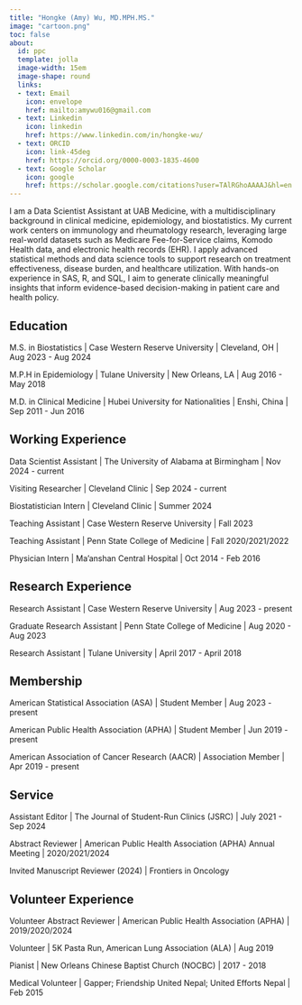 ---
title: "Hongke (Amy) Wu, MD.MPH.MS."
image: "cartoon.png"
toc: false
about:
  id: ppc
  template: jolla
  image-width: 15em
  image-shape: round
  links:
  - text: Email
    icon: envelope
    href: mailto:amywu016@gmail.com
  - text: Linkedin
    icon: linkedin
    href: https://www.linkedin.com/in/hongke-wu/
  - text: ORCID
    icon: link-45deg
    href: https://orcid.org/0000-0003-1835-4600
  - text: Google Scholar
    icon: google
    href: https://scholar.google.com/citations?user=TAlRGhoAAAAJ&hl=en
---

::: {#ppc}

I am a Data Scientist Assistant at UAB Medicine, with a multidisciplinary background in clinical medicine, epidemiology, and biostatistics. My current work centers on immunology and rheumatology research, leveraging large real-world datasets such as Medicare Fee-for-Service claims, Komodo Health data, and electronic health records (EHR). I apply advanced statistical methods and data science tools to support research on treatment effectiveness, disease burden, and healthcare utilization. With hands-on experience in SAS, R, and SQL, I aim to generate clinically meaningful insights that inform evidence-based decision-making in patient care and health policy.

## Education

M.S. in Biostatistics \| Case Western Reserve University \| Cleveland, OH \| Aug 2023 - Aug 2024

M.P.H in Epidemiology \| Tulane University \| New Orleans, LA \| Aug 2016 - May 2018

M.D. in Clinical Medicine \| Hubei University for Nationalities \| Enshi, China \| Sep 2011 - Jun 2016

## Working Experience

Data Scientist Assistant \| The University of Alabama at Birmingham \| Nov 2024 - current

Visiting Researcher \| Cleveland Clinic \| Sep 2024 - current

Biostatistician Intern \| Cleveland Clinic \| Summer 2024

Teaching Assistant \| Case Western Reserve University \| Fall 2023

Teaching Assistant \| Penn State College of Medicine \| Fall 2020/2021/2022

Physician Intern \| Ma'anshan Central Hospital \| Oct 2014 - Feb 2016

## Research Experience

Research Assistant \| Case Western Reserve University \| Aug 2023 - present

Graduate Research Assistant \| Penn State College of Medicine \| Aug 2020 - Aug 2023

Research Assistant \| Tulane University \| April 2017 - April 2018

## Membership

American Statistical Association (ASA) \| Student Member \| Aug 2023 - present

American Public Health Association (APHA) \| Student Member \| Jun 2019 - present

American Association of Cancer Research (AACR) \| Association Member \| Apr 2019 - present

## Service

Assistant Editor \| The Journal of Student-Run Clinics (JSRC) \| July 2021 - Sep 2024

Abstract Reviewer \| American Public Health Association (APHA) Annual Meeting \| 2020/2021/2024 

Invited Manuscript Reviewer (2024) \| Frontiers in Oncology

## Volunteer Experience

Volunteer Abstract Reviewer \| American Public Health Association (APHA) \| 2019/2020/2024

Volunteer \| 5K Pasta Run, American Lung Association (ALA) \| Aug 2019

Pianist \| New Orleans Chinese Baptist Church (NOCBC) \| 2017 - 2018

Medical Volunteer \| Gapper; Friendship United Nepal; United Efforts Nepal \| Feb 2015

:::

